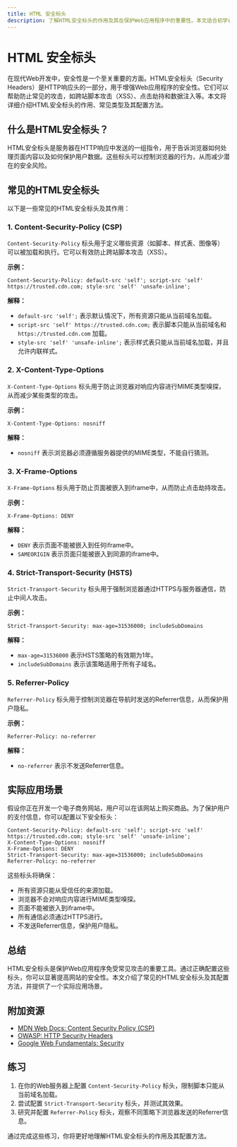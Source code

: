 ```yaml
---
title: HTML 安全标头
description: 了解HTML安全标头的作用及其在保护Web应用程序中的重要性。本文适合初学者，涵盖基本概念、代码示例和实际应用场景。
---
```


# HTML 安全标头

在现代Web开发中，安全性是一个至关重要的方面。HTML安全标头（Security Headers）是HTTP响应头的一部分，用于增强Web应用程序的安全性。它们可以帮助防止常见的攻击，如跨站脚本攻击（XSS）、点击劫持和数据注入等。本文将详细介绍HTML安全标头的作用、常见类型及其配置方法。

## 什么是HTML安全标头？

HTML安全标头是服务器在HTTP响应中发送的一组指令，用于告诉浏览器如何处理页面内容以及如何保护用户数据。这些标头可以控制浏览器的行为，从而减少潜在的安全风险。

## 常见的HTML安全标头

以下是一些常见的HTML安全标头及其作用：

### 1. Content-Security-Policy (CSP)

`Content-Security-Policy` 标头用于定义哪些资源（如脚本、样式表、图像等）可以被加载和执行。它可以有效防止跨站脚本攻击（XSS）。

**示例：**
```http
Content-Security-Policy: default-src 'self'; script-src 'self' https://trusted.cdn.com; style-src 'self' 'unsafe-inline';
```

**解释：**
- `default-src 'self';` 表示默认情况下，所有资源只能从当前域名加载。
- `script-src 'self' https://trusted.cdn.com;` 表示脚本只能从当前域名和 `https://trusted.cdn.com` 加载。
- `style-src 'self' 'unsafe-inline';` 表示样式表只能从当前域名加载，并且允许内联样式。

### 2. X-Content-Type-Options

`X-Content-Type-Options` 标头用于防止浏览器对响应内容进行MIME类型嗅探，从而减少某些类型的攻击。

**示例：**
```http
X-Content-Type-Options: nosniff
```

**解释：**
- `nosniff` 表示浏览器必须遵循服务器提供的MIME类型，不能自行猜测。

### 3. X-Frame-Options

`X-Frame-Options` 标头用于防止页面被嵌入到iframe中，从而防止点击劫持攻击。

**示例：**
```http
X-Frame-Options: DENY
```

**解释：**
- `DENY` 表示页面不能被嵌入到任何iframe中。
- `SAMEORIGIN` 表示页面只能被嵌入到同源的iframe中。

### 4. Strict-Transport-Security (HSTS)

`Strict-Transport-Security` 标头用于强制浏览器通过HTTPS与服务器通信，防止中间人攻击。

**示例：**
```http
Strict-Transport-Security: max-age=31536000; includeSubDomains
```

**解释：**
- `max-age=31536000` 表示HSTS策略的有效期为1年。
- `includeSubDomains` 表示该策略适用于所有子域名。

### 5. Referrer-Policy

`Referrer-Policy` 标头用于控制浏览器在导航时发送的Referrer信息，从而保护用户隐私。

**示例：**
```http
Referrer-Policy: no-referrer
```

**解释：**
- `no-referrer` 表示不发送Referrer信息。

## 实际应用场景

假设你正在开发一个电子商务网站，用户可以在该网站上购买商品。为了保护用户的支付信息，你可以配置以下安全标头：

```http
Content-Security-Policy: default-src 'self'; script-src 'self' https://trusted.cdn.com; style-src 'self' 'unsafe-inline';
X-Content-Type-Options: nosniff
X-Frame-Options: DENY
Strict-Transport-Security: max-age=31536000; includeSubDomains
Referrer-Policy: no-referrer
```

这些标头将确保：
- 所有资源只能从受信任的来源加载。
- 浏览器不会对响应内容进行MIME类型嗅探。
- 页面不能被嵌入到iframe中。
- 所有通信必须通过HTTPS进行。
- 不发送Referrer信息，保护用户隐私。

## 总结

HTML安全标头是保护Web应用程序免受常见攻击的重要工具。通过正确配置这些标头，你可以显著提高网站的安全性。本文介绍了常见的HTML安全标头及其配置方法，并提供了一个实际应用场景。

## 附加资源

- [MDN Web Docs: Content Security Policy (CSP)](https://developer.mozilla.org/en-US/docs/Web/HTTP/CSP)
- [OWASP: HTTP Security Headers](https://owasp.org/www-project-secure-headers/)
- [Google Web Fundamentals: Security](https://web.dev/security/)

## 练习

1. 在你的Web服务器上配置 `Content-Security-Policy` 标头，限制脚本只能从当前域名加载。
2. 尝试配置 `Strict-Transport-Security` 标头，并测试其效果。
3. 研究并配置 `Referrer-Policy` 标头，观察不同策略下浏览器发送的Referrer信息。

通过完成这些练习，你将更好地理解HTML安全标头的作用及其配置方法。